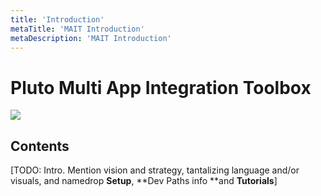 ```yaml
---
title: 'Introduction'
metaTitle: 'MAIT Introduction'
metaDescription: 'MAIT Introduction'
---
```


# Pluto Multi App Integration Toolbox

![](./images/mait_logo.png)

## Contents
[TODO: Intro. Mention vision and strategy, tantalizing language and/or visuals, and namedrop **Setup**, **Dev Paths info **and **Tutorials**]

